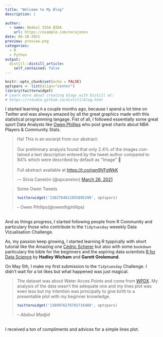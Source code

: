 ```yaml
---
title: "Welcome to My Blog"
description: |
 
author:
  - name: Abdoul ISSA BIDA 
    url: https://example.com/norajones
date: 06-18-2021
preview: preview.png
categories: 
  - R 
  - Python
output:
  distill::distill_article:
    self_contained: false
---
```


```r
knitr::opts_chunk$set(echo = FALSE)
optspars <- list(align="center")
library(twitterwidget)
# Learn more about creating blogs with Distill at:
# https://rstudio.github.io/distill/blog.html

```

I  started learning `R` a couple months ago, because I spend a lot time on Twitter and was always amazed by  all the great graphics  made with this statistical programming langage. 
Fist of all, I followed essentially some great sport Data Analysts like [Owen Phillips](https://twitter.com/owenlhjphillips) who post great charts about NBA Players & Community Stats. 

<blockquote class="twitter-tweet"><p lang="en" dir="ltr">Ha! This is an excerpt from our abstract: <br><br>Our preliminary analysis found that only 2.4% of the images contained a text description entered by the tweet author compared to 84% which were described by default as &quot;Image&quot; 😬<br><br>Full abstract available at <a href="https://t.co/nqn9VFgWkK">https://t.co/nqn9VFgWkK</a></p>&mdash; Silvia Canelón (@spcanelon) <a href="https://twitter.com/spcanelon/status/1375238625437351939?ref_src=twsrc%5Etfw">March 26, 2021</a></blockquote> <script async src="https://platform.twitter.com/widgets.js" charset="utf-8"></script>

<blockquote>
<p>Some Owen Tweets</p>
```r
twitterwidget('1382764821955895299', optspars)
```
-- Owen Pihllips(@owenlhjphillips)
</blockquote>
<br>
And as things progress, I started following people from R Community and particulary those who contribute to the `Tidytuesday` weeekly Data Vizualisation Challenge. 

As, my passion keep growing, I started learning R typpically with short tutorial like the Amazing one [Cédric Scherer](https://www.cedricscherer.com/2019/08/05/a-ggplot2-tutorial-for-beautiful-plotting-in-r/?s=09) but also with some `bookdown` particulary the bible  for the beginners and the aspiring data scientists [R for Data Science](https://r4ds.had.co.nz/introduction.html) by **Hadley Wicham** and **Garett Grolemund**.


On May 5th, I make my first submission to the `Tidytuesday` Challenge. I didn't wait for a lot likes but what happened was just magical. 

<blockquote>
The dataset was about Water Acces Points and come from [WPDX](https://www.waterpointdata.org/). 
My analysis of the data wasn't the adequate one and my lines plot was even less but  my intention was principally 
to give birth to a presentable plot with my beginner knowledge. 

```r
twitterwidget('1389976276765716488', optspars)
```
-- <cite>Abdoul Madjid</cite>
</blockquote>
<br>
I received a ton of compliments  and advices for a  simple lines plot.